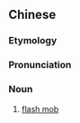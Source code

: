 {{also|快闪}}
==Chinese==
{{zh-forms|s=快闪}}
{{wikipedia|lang=zh|快閃}}

===Etymology===
{{zh-compound|快|閃|quick, flash|to flash, to leave in a hurry, to shoot off}}

===Pronunciation===
{{zh-pron
|m=kuàishǎn
|cat=n
}}

===Noun===
{{zh-noun}}

# [[flash mob]]